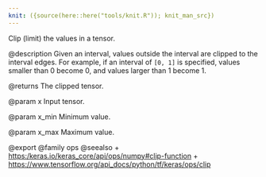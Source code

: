 ```yaml
---
knit: ({source(here::here("tools/knit.R")); knit_man_src})
---
```

Clip (limit) the values in a tensor.

@description
Given an interval, values outside the interval are clipped to the
interval edges. For example, if an interval of `[0, 1]` is specified,
values smaller than 0 become 0, and values larger than 1 become 1.

@returns
    The clipped tensor.

@param x
Input tensor.

@param x_min
Minimum value.

@param x_max
Maximum value.

@export
@family ops
@seealso
+ <https:/keras.io/keras_core/api/ops/numpy#clip-function>
+ <https://www.tensorflow.org/api_docs/python/tf/keras/ops/clip>
